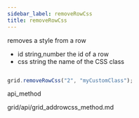 ```yaml
---
sidebar_label: removeRowCss
title: removeRowCss
---
```



          


<Short>
 removes a style from a row



</Short>



- id	string,number		the id of a row
- css 	string 				the name of the CSS class



~~~js

grid.removeRowCss("2", "myCustomClass");


~~~
 api_method

<Descr>





</Descr>



grid/api/grid_addrowcss_method.md





